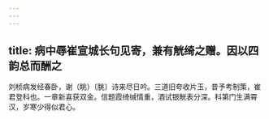 ```yaml
---
---
---
```

title: 病中辱崔宣城长句见寄，兼有觥绮之赠。因以四韵总而酬之
---



刘桢病发经春卧，谢（眺）〔朓〕诗来尽日吟。三道旧夸收片玉，昔予考制策，崔君登科也。一章新喜获双金。信题霞绮缄情重，酒试银觥表分深。科第门生满霄汉，岁寒少得似君心。